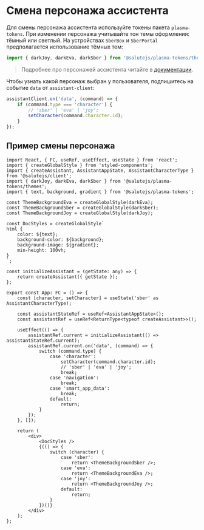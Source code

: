 
<Meta title="Theming" />

# Смена персонажа ассистента

Для смены персонажа ассистента используйте токены пакета `plasma-tokens`.
При изменении персонажа учитывайте тон темы оформления: тёмный или светлый.
На устройствах `SberBox` и `SberPortal` предполагается использование тёмных тем:

```js
import { darkJoy, darkEva, darkSber } from '@salutejs/plasma-tokens/themes';
```

> Подробнее про персонажей ассистента читайте в [документации](https://bit.ly/38iIzaM).

Чтобы узнать какой персонаж выбран у пользователя, подпишитесь на событие `data` от `assistant-client`:

```js
assistantClient.on('data', (command) => {
    if (command.type === 'character') {
        // 'sber' | 'eva' | 'joy';
        setCharacter(command.character.id);
    }
});
```

## Пример смены персонажа

```tsx
import React, { FC, useRef, useEffect, useState } from 'react';
import { createGlobalStyle } from 'styled-components';
import { createAssistant, AssistantAppState, AssistantCharacterType } from '@salutejs/client';
import { darkJoy, darkEva, darkSber } from '@salutejs/plasma-tokens/themes';
import { text, background, gradient } from '@salutejs/plasma-tokens';

const ThemeBackgroundEva = createGlobalStyle(darkEva);
const ThemeBackgroundSber = createGlobalStyle(darkSber);
const ThemeBackgroundJoy = createGlobalStyle(darkJoy);

const DocStyles = createGlobalStyle`
html {
    color: ${text};
    background-color: ${background};
    background-image: ${gradient};
    min-height: 100vh;
}
`;

const initializeAssistant = (getState: any) => {
    return createAssistant({ getState });
};

export const App: FC = () => {
    const [character, setCharacter] = useState('sber' as AssistantCharacterType);

    const assistantStateRef = useRef<AssistantAppState>();
    const assistantRef = useRef<ReturnType<typeof createAssistant>>();

    useEffect(() => {
        assistantRef.current = initializeAssistant(() => assistantStateRef.current);
        assistantRef.current.on('data', (command) => {
            switch (command.type) {
                case 'character':
                    setCharacter(command.character.id);
                    // 'sber' | 'eva' | 'joy';
                    break;
                case 'navigation':
                    break;
                case 'smart_app_data':
                    break;
                default:
                    return;
            }
        });
    }, []);

    return (
        <div>
            <DocStyles />
            {(() => {
                switch (character) {
                    case 'sber':
                        return <ThemeBackgroundSber />;
                    case 'eva':
                        return <ThemeBackgroundEva />;
                    case 'joy':
                        return <ThemeBackgroundJoy />;
                    default:
                        return;
                }
            })()}
        </div>
    );
};
```
